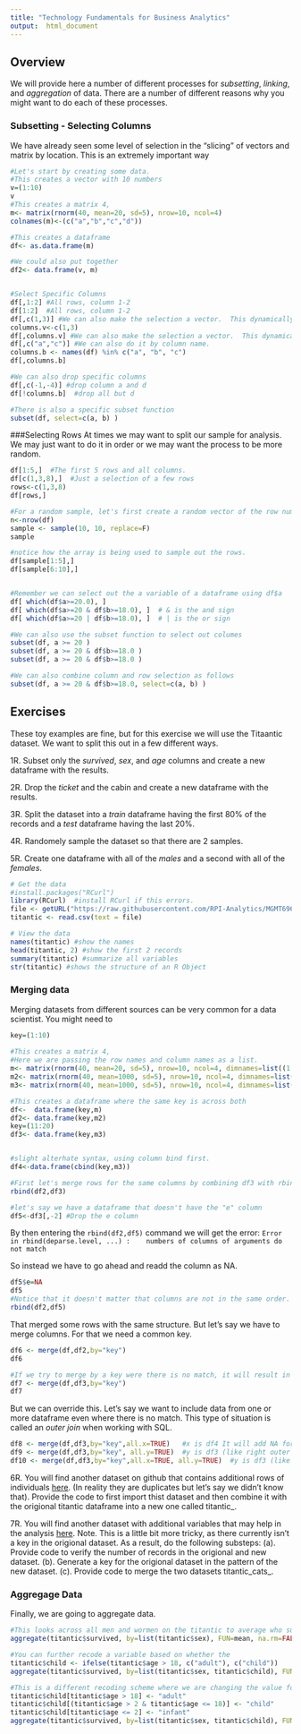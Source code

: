```yaml
---
title: "Technology Fundamentals for Business Analytics"
output:  html_document
---
```


## Overview 

We will provide here a number of different processes for *subsetting*, *linking*, and *aggregation* of data. There are a number of different reasons why you might want to do each of these processes.  

### Subsetting - Selecting Columns
We have already seen some level of selection in the "slicing" of vectors and matrix by location. This is an extremely important way  

```r
#Let's start by creating some data.
#This creates a vector with 10 numbers
v=(1:10)
v
#This creates a matrix 4,
m<- matrix(rnorm(40, mean=20, sd=5), nrow=10, ncol=4)
colnames(m)<-(c("a","b","c","d"))

#This creates a dataframe
df<- as.data.frame(m)

#We could also put together 
df2<- data.frame(v, m)


#Select Specific Columns
df[,1:2] #All rows, column 1-2
df[1:2]  #All rows, column 1-2
df[,c(1,3)] #We can also make the selection a vector.  This dynamically creates a vector.
columns.v<-c(1,3)
df[,columns.v] #We can also make the selection a vector.  This dynamically creates a vector.
df[,c("a","c")] #We can also do it by column name.
columns.b <- names(df) %in% c("a", "b", "c")
df[,columns.b]

#We can also drop specific columns
df[,c(-1,-4)] #drop column a and d
df[!columns.b]  #drop all but d

#There is also a specific subset function
subset(df, select=c(a, b) )

```

###Selecting Rows
At times we may want to split our sample for analysis.  We may just want to do it in order or we may want the process to be more random. 
 

```r
df[1:5,]  #The first 5 rows and all columns.
df[c(1,3,8),]  #Just a selection of a few rows
rows<-c(1,3,8)
df[rows,]
```
```r
#For a random sample, let's first create a random vector of the row numbers.
n<-nrow(df)
sample <- sample(10, 10, replace=F)
sample
```

```r
#notice how the array is being used to sample out the rows. 
df[sample[1:5],]
df[sample[6:10],]


#Remember we can select out the a variable of a dataframe using df$a
df[ which(df$a>=20.0), ] 
df[ which(df$a>=20 & df$b>=18.0), ]  # & is the and sign
df[ which(df$a>=20 | df$b>=18.0), ]  # | is the or sign

#We can also use the subset function to select out columes
subset(df, a >= 20 )
subset(df, a >= 20 & df$b>=18.0 )
subset(df, a >= 20 & df$b>=18.0 )

#We can also combine column and row selection as follows
subset(df, a >= 20 & df$b>=18.0, select=c(a, b) )
```


## Exercises
These toy examples are fine, but for this exercise we will use the Titaantic dataset. We want to split this out in a few different ways.  

1R. Subset only the *survived*, *sex*, and *age* columns and create a new dataframe with the results.

2R. Drop the *ticket* and the cabin and create a new dataframe with the results.

3R. Split the dataset into a *train* dataframe having the first 80% of the records and a *test* dataframe having the last 20%. 

4R. Randomely sample the dataset so that there are 2 samples.

5R. Create one dataframe with all of the *males* and a second with all of the *females*. 


```r
# Get the data
#install.packages("RCurl")
library(RCurl)  #install RCurl if this errors. 
file <- getURL("https://raw.githubusercontent.com/RPI-Analytics/MGMT6963-2015/master/data/titantic_train.csv")
titantic <- read.csv(text = file)

# View the data
names(titantic) #show the names
head(titantic, 2) #show the first 2 records
summary(titantic) #summarize all variables
str(titantic) #shows the structure of an R Object

```


### Merging data
Merging datasets from different sources can be very common for a data scientist.  You might need to 


```r
key=(1:10)
 
#This creates a matrix 4,
#Here we are passing the row names and column names as a list. 
m<- matrix(rnorm(40, mean=20, sd=5), nrow=10, ncol=4, dimnames=list((1:10),c("a","b","c","d")))
m2<- matrix(rnorm(40, mean=1000, sd=5), nrow=10, ncol=4, dimnames=list((1:10),c("e","f","g","h")))
m3<- matrix(rnorm(40, mean=1000, sd=5), nrow=10, ncol=4, dimnames=list((1:10),c("e","f","g","h")))

#This creates a dataframe where the same key is across both
df<-  data.frame(key,m)
df2<- data.frame(key,m2)
key=(11:20)
df3<- data.frame(key,m3)


#slight alterhate syntax, using column bind first.
df4<-data.frame(cbind(key,m3))

#First let's merge rows for the same columns by combining df3 with rbind.  Key is that these have to have the same columns
rbind(df2,df3)

#let's say we have a dataframe that doesn't have the "e" column
df5<-df3[,-2] #Drop the e column
```
By then entering the `rbind(df2,df5)` command we will get the error: 
`Error in rbind(deparse.level, ...) : 
  numbers of columns of arguments do not match`

So instead we have to go ahead and readd the column as NA.

```r
df5$e=NA
df5
#Notice that it doesn't matter that columns are not in the same order.
rbind(df2,df5)
```

That merged some rows with the same structure.  But let's say we have to merge columns.  For that we need a common key.

```r
df6 <- merge(df,df2,by="key")
df6

#If we try to merge by a key were there is no match, it will result in 0 rows.
df7 <- merge(df,df3,by="key")
df7
```
But we can override this.  Let's say we want to include data from one or more dataframe even where there is no match.  This type of situation is called an *outer join* when working with SQL.

```r
df8 <- merge(df,df3,by="key",all.x=TRUE)   #x is df4 It will add NA for other (like left outer join)
df9 <- merge(df,df3,by="key", all.y=TRUE)  #y is df3 (like right outer join)
df10 <- merge(df,df3,by="key",all.x=TRUE, all.y=TRUE)  #y is df3 (like full outer join)
```
6R. You will find another dataset on github that contains additional rows of individuals [here](https://raw.githubusercontent.com/RPI-Analytics/MGMT6963-2015/gh-pages/assets/data/titantic_morerows.csv). (In reality they are duplicates but let's say we didn't know that). Provide the code to first import thist dataset and then combine it with the origional titantic dataframe into a new one called titantic_<yourlastname>. 

7R. You will find another dataset with additional variables that may help in the analysis [here](https://raw.githubusercontent.com/RPI-Analytics/MGMT6963-2015/gh-pages/assets/data/titantic_morecolumns.csv). Note. This is a little bit more tricky, as there currently isn't a key in the origional dataset. As a result, do the following substeps: (a). Provide code to verify the number of records in the origional and new dataset. (b). Generate a key for the origional dataset in the pattern of the new dataset. (c). Provide code to merge the two datasets titantic_cats_<yourlastname>.




### Aggregage Data  
Finally, we are going to aggregate data.  

```r

#This looks across all men and wormen on the titantic to average who survived.
aggregate(titantic$survived, by=list(titantic$sex), FUN=mean, na.rm=FALSE)

#You can further recode a variable based on whether the 
titantic$child <- ifelse(titantic$age > 18, c("adult"), c("child")) 
aggregate(titantic$survived, by=list(titantic$sex, titantic$child), FUN=mean, na.rm=FALSE)

#This is a different recoding scheme where we are changing the value for the selected rows were the condition is met
titantic$child[titantic$age > 18] <- "adult"
titantic$child[(titantic$age > 2 & titantic$age <= 18)] <- "child"
titantic$child[titantic$age <= 2] <- "infant"
aggregate(titantic$survived, by=list(titantic$sex, titantic$child), FUN=mean, na.rm=FALSE)


```









